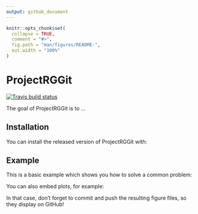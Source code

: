 ```yaml
---
output: github_document
---
```


<!-- README.md is generated from README.Rmd. Please edit that file -->

```r
knitr::opts_chunk$set(
  collapse = TRUE,
  comment = "#>",
  fig.path = "man/figures/README-",
  out.width = "100%"
)
```

# ProjectRGGit

<!-- badges: start -->
[![Travis build status](https://travis-ci.com/RG9303/Project-RG-Package.svg?branch=master)](https://travis-ci.com/RG9303/Project-RG-Package)
<!-- badges: end -->

The goal of ProjectRGGit is to ...

## Installation

You can install the released version of ProjectRGGit with:


## Example

This is a basic example which shows you how to solve a common problem:

You can also embed plots, for example:

In that case, don't forget to commit and push the resulting figure files, so they display on GitHub!
